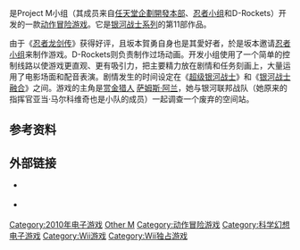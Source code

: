 {{noteTA
| G1=Games
| G2=Nintendo
}}

{{Infobox VG
| image = File:Metroid other m boxart.jpg
| caption=日本版封面
| japanese=メトロイド アザーエム
| english = Metroid: Other M
| developer=Project M
| publisher=[[任天堂|任天堂]]
| designer=[[坂本賀勇|坂本賀勇]]、早矢仕洋介
| writer=坂本賀勇<ref>{{cite web |url=http://us.wii.com/iwata_asks/metroid-other-m/vol1_page3.jsp |title=Samus's Thoughts and Feelings |date=12 August 2010 |work=Iwata Asks: Metroid: Other M |publisher=Nintendo of America, Inc. |accessdate=4 August 2010 |archive-date=2010-09-10 |archive-url=https://web.archive.org/web/20100910021923/http://us.wii.com/iwata_asks/metroid-other-m/vol1_page3.jsp |dead-url=no }}</ref>
| artist=
| composer={{lj|蓜島邦明|はい島邦明}}<ref>{{cite web| author= Ishaan| date= 2010-03-12| title= Who’s Composing For Metroid: Other M?| url= http://www.siliconera.com/2010/03/12/whos-composing-for-metroid-other-m/| publisher= Siliconera| accessdate= 2010-10-06| archive-date= 2010-10-10| archive-url= https://web.archive.org/web/20101010045709/http://www.siliconera.com/2010/03/12/whos-composing-for-metroid-other-m/| dead-url= no}}</ref>
| series=[[银河战士系列|银河战士系列]]
| released={{vgrelease|NA|2010年8月31日<ref name="Metroid Official Page">{{cite web| title= Metroid: Other M Official Website| url= http://metroid.com| publisher= Nintendo| accessdate= 2020-09-20| archive-date= 2016-03-26| archive-url= https://web.archive.org/web/20160326051831/http://www.metroid.com/| dead-url= no}}</ref>|JP|2010年9月2日<ref name="JP Release Date">{{cite web| last= Gantayat| first= Anoop| date= 2010-06-02| title= Major Wii Releases Dated in Japan| url= http://wii.ign.com/articles/109/1094289p1.html| publisher= IGN| access-date= 2010-10-06| archive-url= https://web.archive.org/web/20100606190714/http://wii.ign.com/articles/109/1094289p1.html| archive-date= 2010-06-06| dead-url= yes}}</ref>|AU|2010年9月2日<ref>{{Cite web |url=http://www.nintendo.com.au/index.php?action=news&nid=295 |title=Nintendo Australia - Australian release date |accessdate=2010-10-06 |archive-date=2016-05-14 |archive-url=https://web.archive.org/web/20160514015043/http://www.nintendo.com.au/index.php?action=news&nid=295 |dead-url=no }}</ref>|EU|2010年9月3日<ref>{{cite web| last= Yin-Poole| first= Wesley| date= 2010-07-08| title= Metroid: Other M dated| url= http://www.eurogamer.net/articles/metroid-other-m-dated| publisher= Eurogamer| accessdate= 2010-10-06| archive-date= 2010-08-11| archive-url= https://web.archive.org/web/20100811062136/http://www.eurogamer.net/articles/metroid-other-m-dated| dead-url= no}}</ref>}}
| genre=[[动作冒险游戏|动作冒险]]
| modes=[[单人电子游戏|单人]]
| platforms=[[Wii|Wii]]
}}

{{vgname|银河战士：另一个M|ja=メトロイド アザーエム|en=Metroid: Other M}}是Project M小组（其成员来自[[任天堂企劃開發本部|任天堂企劃開發本部]]、[[忍者小组|忍者小组]]和D-Rockets）开发的一款[[动作冒险游戏|动作冒险游戏]]。它是[[银河战士系列|银河战士系列]]的第11部作品。

由于《[[忍者外傳_龍劍|忍者龙剑传]]》获得好评，且坂本賀勇自身也是其愛好者，於是坂本邀请[[忍者小组|忍者小组]]来制作游戏。D-Rockets则负责制作过场动画。开发小组使用了一个简单的控制线路以使游戏更直观、更有吸引力，把主要精力放在剧情和任务刻画上，大量运用了电影场面和配音表演。剧情发生的时间设定在《[[超级银河战士|超级银河战士]]》和《[[银河战士融合|银河战士融合]]》之间。游戏的主角是[[赏金猎人|赏金猎人]] [[萨姆斯·阿兰|萨姆斯·阿兰]]，她与银河联邦战队（她原来的指挥官亚当·马尔科维奇也是小队的成员）一起调查一个废弃的空间站。

== 参考资料 ==
{{reflist}}

== 外部链接 ==

* {{Official website|http://metroid.jp}} {{ja icon}}
* {{Official website|http://www.metroid.com}} {{en icon}}

{{銀河戰士系列}}
{{Team Ninja}}

{{DEFAULTSORT:Metroid, Other M}}
[[Category:2010年电子游戏|Category:2010年电子游戏]]
[[Category:銀河戰士系列|Other M]]
[[Category:动作冒险游戏|Category:动作冒险游戏]]
[[Category:科学幻想电子游戏|Category:科学幻想电子游戏]]
[[Category:Wii游戏|Category:Wii游戏]]
[[Category:Wii独占游戏|Category:Wii独占游戏]]